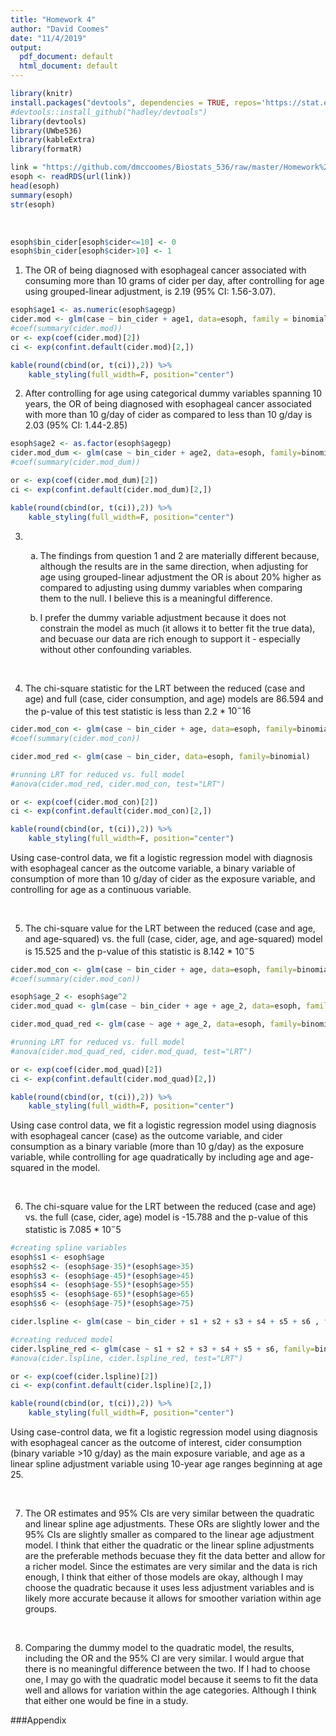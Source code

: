 ```yaml
---
title: "Homework 4"
author: "David Coomes"
date: "11/4/2019"
output:
  pdf_document: default
  html_document: default
---
```


```r

library(knitr)
install.packages("devtools", dependencies = TRUE, repos='https://stat.ethz.ch/CRAN/')
#devtools::install_github("hadley/devtools")
library(devtools)
library(UWbe536) 
library(kableExtra)
library(formatR)

```


```r

link = "https://github.com/dmccoomes/Biostats_536/raw/master/Homework%204/esophcts.rds"
esoph <- readRDS(url(link))
head(esoph)
summary(esoph)
str(esoph)

```


<br>

```r

esoph$bin_cider[esoph$cider<=10] <- 0
esoph$bin_cider[esoph$cider>10] <- 1

```

1. The OR of being diagnosed with esophageal cancer associated with consuming more than 10 grams of cider per day, after controlling for age using grouped-linear adjustment, is 2.19 (95% CI: 1.56-3.07).


```r

esoph$age1 <- as.numeric(esoph$agegp)
cider.mod <- glm(case ~ bin_cider + age1, data=esoph, family = binomial)
#coef(summary(cider.mod))
or <- exp(coef(cider.mod)[2])
ci <- exp(confint.default(cider.mod)[2,])

kable(round(cbind(or, t(ci)),2)) %>%
    kable_styling(full_width=F, position="center")


```


2. After controlling for age using categorical dummy variables spanning 10 years, the OR of being diagnosed with esophageal cancer associated with more than 10 g/day of cider as compared to less than 10 g/day is 2.03 (95% CI: 1.44-2.85)


```r

esoph$age2 <- as.factor(esoph$agegp)
cider.mod_dum <- glm(case ~ bin_cider + age2, data=esoph, family=binomial)
#coef(summary(cider.mod_dum))

or <- exp(coef(cider.mod_dum)[2])
ci <- exp(confint.default(cider.mod_dum)[2,])

kable(round(cbind(or, t(ci)),2)) %>%
    kable_styling(full_width=F, position="center")


```


3. (a) The findings from question 1 and 2 are materially different because, although the results are in the same direction, when adjusting for age using grouped-linear adjustment the OR is about 20% higher as compared to adjusting using dummy variables when comparing them to the null. I believe this is a meaningful difference. 

    (b) I prefer the dummy variable adjustment because it does not constrain the model as much (it allows it to better fit the true data), and becuase our data are rich enough to support it - especially without other confounding variables.

<br>    
    
4. The chi-square statistic for the LRT between the reduced (case and age) and full (case, cider consumption, and age) models are 86.594 and the p-value of this test statistic is less than 2.2 * $10^-16$

```r

cider.mod_con <- glm(case ~ bin_cider + age, data=esoph, family=binomial)
#coef(summary(cider.mod_con))

cider.mod_red <- glm(case ~ bin_cider, data=esoph, family=binomial)

#running LRT for reduced vs. full model
#anova(cider.mod_red, cider.mod_con, test="LRT")

or <- exp(coef(cider.mod_con)[2])
ci <- exp(confint.default(cider.mod_con)[2,])

kable(round(cbind(or, t(ci)),2)) %>%
    kable_styling(full_width=F, position="center")


```

Using case-control data, we fit a logistic regression model with diagnosis with esophageal cancer as the outcome variable, a binary variable of consumption of more than 10 g/day of cider as the exposure variable, and controlling for age as a continuous variable. 


<br>

5. The chi-square value for the LRT between the reduced (case and age, and age-squared) vs. the full (case, cider, age, and age-squared) model is 15.525 and the p-value of this statistic is 8.142 * $10^-5$
 
```r

cider.mod_con <- glm(case ~ bin_cider + age, data=esoph, family=binomial)
#coef(summary(cider.mod_con))

esoph$age_2 <- esoph$age^2
cider.mod_quad <- glm(case ~ bin_cider + age + age_2, data=esoph, family=binomial)

cider.mod_quad_red <- glm(case ~ age + age_2, data=esoph, family=binomial)

#running LRT for reduced vs. full model
#anova(cider.mod_quad_red, cider.mod_quad, test="LRT")

or <- exp(coef(cider.mod_quad)[2])
ci <- exp(confint.default(cider.mod_quad)[2,])

kable(round(cbind(or, t(ci)),2)) %>%
    kable_styling(full_width=F, position="center")


```

Using case control data, we fit a logistic regression model using diagnosis with esophageal cancer (case) as the outcome variable, and cider consumption as a binary variable (more than 10 g/day) as the exposure variable, while controlling for age quadratically by including age and age-squared in the model.

<br>

6. The chi-square value for the LRT between the reduced (case and age) vs. the full (case, cider, age) model is -15.788 and the p-value of this statistic is 7.085 * $10^-5$

```r

#creating spline variables
esoph$s1 <- esoph$age
esoph$s2 <- (esoph$age-35)*(esoph$age>35)
esoph$s3 <- (esoph$age-45)*(esoph$age>45)
esoph$s4 <- (esoph$age-55)*(esoph$age>55)
esoph$s5 <- (esoph$age-65)*(esoph$age>65)
esoph$s6 <- (esoph$age-75)*(esoph$age>75)

cider.lspline <- glm(case ~ bin_cider + s1 + s2 + s3 + s4 + s5 + s6 , family=binomial, data=esoph)

#creating reduced model
cider.lspline_red <- glm(case ~ s1 + s2 + s3 + s4 + s5 + s6, family=binomial, data=esoph)
#anova(cider.lspline, cider.lspline_red, test="LRT")

or <- exp(coef(cider.lspline)[2])
ci <- exp(confint.default(cider.lspline)[2,])

kable(round(cbind(or, t(ci)),2)) %>%
    kable_styling(full_width=F, position="center")


```

Using case-control data, we fit a logistic regression model using diagnosis with esophageal cancer as the outcome of interest, cider consumption (binary variable >10 g/day) as the main exposure variable, and age as a linear spline adjustment variable using 10-year age ranges beginning at age 25. 

<br>

7. The OR estimates and 95% CIs are very similar between the quadratic and linear spline age adjustments. These ORs are slightly lower and the 95% CIs are slightly smaller as compared to the linear age adjustment model. I think that either the quadratic or the linear spline adjustments are the preferable methods becuase they fit the data better and allow for a richer model. Since the estimates are very similar and the data is rich enough, I think that either of those models are okay, although I may choose the quadratic because it uses less adjustment variables and is likely more accurate because it allows for smoother variation within age groups.

<br>

8. Comparing the dummy model to the quadratic model, the results, including the OR and the 95% CI are very similar. I would argue that there is no meaningful difference between the two. If I had to choose one, I may go with the quadratic model because it seems to fit the data well and allows for variation within the age categories. Although I think that either one would be fine in a study. 


###Appendix

```r

```

 

